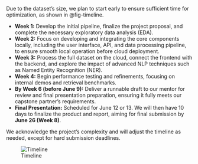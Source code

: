 Due to the dataset’s size, we plan to start early to ensure sufficient time for optimization, as shown in @fig-timeline.

- **Week 1:** Develop the initial pipeline, finalize the project proposal, and complete the necessary exploratory data analysis (EDA).
- **Week 2:** Focus on developing and integrating the core components locally, including the user interface, API, and data processing pipeline, to ensure smooth local operation before cloud deployment.
- **Week 3:** Process the full dataset on the cloud, connect the frontend with the backend, and explore the impact of advanced NLP techniques such as Named Entity Recognition (NER).
- **Week 4:** Begin performance testing and refinements, focusing on internal demos and retrieval benchmarks.
- **By Week 6 (before June 9):** Deliver a runnable draft to our mentor for review and final presentation preparation, ensuring it fully meets our capstone partner’s requirements.
- **Final Presentation:** Scheduled for June 12 or 13. We will then have 10 days to finalize the product and report, aiming for final submission by **June 26 (Week 8)**.

We acknowledge the project’s complexity and will adjust the timeline as needed, except for hard submission deadlines.

![Timeline](../img/timeline.png){#fig-timeline}